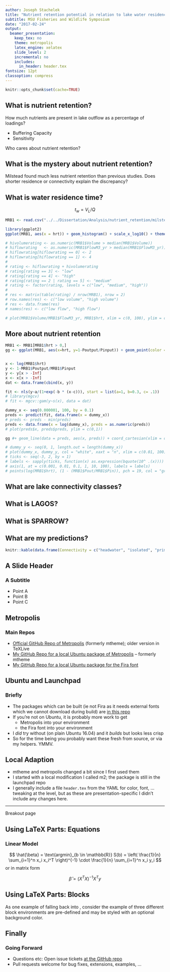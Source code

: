 ```yaml
---
author: Joseph Stachelek
title: "Nutrient retention potential in relation to lake water residence time across broad spatial scales"
subtitle: MSU Fisheries and Wildlife Symposium
date: "2017-02-24"
output:
  beamer_presentation:
    keep_tex: no
    theme: metropolis
    latex_engine: xelatex
    slide_level: 2
    incremental: no
    includes:
      in_header: header.tex
fontsize: 12pt
classoption: compress
---
```


```r
knitr::opts_chunk$set(cache=TRUE)
```

## What is nutrient retention?

How much nutrients are present in lake outflow as a percentage of loadings?

* Buffering Capacity
* Sensitivity

Who cares about nutrient retention?

## What is the mystery about nutrient retention?

Milstead found much less nutrient retention than previous studies. Does shorter residence or connectivity explain the discrepancy?

## What is water residence time?

$$t_w=V_L/Q$$

```r
MRB1 <- read.csv("../../Dissertation/Analysis/nutrient_retention/milstead_2013.csv")

library(ggplot2)
ggplot(MRB1, aes(x = hrt)) + geom_histogram() + scale_x_log10() + theme_classic() + ylab("Count") + xlab("Water Residence Time (y)") + coord_cartesian(xlim=c(1e-06,1)) + theme(axis.text.x = element_text(size = 16), axis.text = element_text(size = 16), axis.title = element_text(size = 16))

# hivolumerating <- as.numeric(MRB1$Volume > median(MRB1$Volume))
# hiflowrating   <- as.numeric(MRB1$FlowM3_yr > median(MRB1$FlowM3_yr))
# hiflowrating[hiflowrating == 0] <- 2
# hiflowrating[hiflowrating == 1] <- 4
# 
# rating <- hiflowrating + hivolumerating
# rating[rating == 3] <- "low"
# rating[rating == 4] <- "high"
# rating[rating == 2 | rating == 5] <- "medium"
# rating <- factor(rating, levels = c("low", "medium", "high"))
# 
# res <- matrix(table(rating) / nrow(MRB1), nrow = 2)
# row.names(res) <- c("low volume", "high volume")
# res <- data.frame(res)
# names(res) <- c("low flow", "high flow")

# plot(MRB1$Volume/MRB1$FlowM3_yr, MRB1$hrt, xlim = c(0, 100), ylim = c(0, 100))
```

## More about nutrient retention

```r
MRB1 <- MRB1[MRB1$hrt > 0,]
gg <- ggplot(MRB1, aes(x=hrt, y=1-Poutput/Pinput)) + geom_point(color = "grey") + scale_x_log10() + theme_classic() + xlab("Water Residence Time") + theme(axis.text.x = element_text(size = 16), axis.text = element_text(size = 16), axis.title = element_text(size = 16))


x <- log(MRB1$hrt)
y <- 1-MRB1$Poutput/MRB1$Pinput
y <- y[x > -Inf]
x <- x[x > -Inf]
dat <- data.frame(cbind(x, y))

fit <- nls(y~a/(1+exp(-b * (x-c))), start = list(a=1, b=0.3, c= .1))
# library(mgcv)
# fit <- mgcv::gam(y~s(x), data = dat)

dummy_x <- seq(0.000001, 100, by = 0.1)
preds <- predict(fit, data.frame(x = dummy_x))
# preds <- preds - min(preds)
preds <- data.frame(x = log(dummy_x), preds = as.numeric(preds))
# plot(preds$x, preds$preds, ylim = c(0,1))

gg #+ geom_line(data = preds, aes(x, preds)) + coord_cartesian(xlim = c(1e-6, 10), ylim = c(0, 1))

```

```r
# dummy_y <- seq(0, 1, length.out = length(dummy_x))
# plot(dummy_x, dummy_y, col = "white", xaxt = "n", xlim = c(0.01, 100), log = "x", xlab = "Hydraulic Residence Time (yr)", ylab= "1 - TPout/TPin")
# ticks <- seq(-3, 2, by = 1)
# labels <- sapply(ticks, function(x) as.expression(bquote(10^ .(x))))
# axis(1, at = c(0.001, 0.01, 0.1, 1, 10, 100), labels = labels)
# points(log(MRB1$hrt), (1 - (MRB1$Pout/MRB1$Pin)), pch = 19, col = "gray")
```

## What are lake connectivity classes?
<!-- http://cremeronline.com/LaTeX/minimaltikz.pdf -->



<!-- \draw [help lines] (0,3) grid (4,-3); -->
\begin{tikzpicture}
\draw [-,ultra thick, cyan] (-1,3) to [out=270,in=180] (0.2,2) to [out=0,in=90] (0,0);
\draw[cyan, ultra thick, domain=0:350, smooth cycle, fill=cyan] plot (\x:1+rnd*0.5);
\node at (0, 0) {Primary};
\end{tikzpicture}

## What is LAGOS?

## What is SPARROW?

## What are my predictions?

\tiny
```r
knitr::kable(data.frame(Connectivity = c("headwater", "isolated", "primary flowthrouh", "secondary flowthrough"), `Groundwater\\Surfacewater` = c("gw", "gw", "sw", "sw"), Retention = c("low", "high", "low", "high"), `Residence Time` = c("low", "high", "low", "high")), pad = 0)
```


## A Slide Header

### A Subtitle

- Point A
- Point B
- Point C

## Metropolis

### Main Repos

- [Official GitHub Repo of Metropolis](https://github.com/matze/mtheme)
  (formerly mtheme); older version in TeXLive 
- [My GitHub Repo for a local Ubuntu package of Metropolis](https://github.com/eddelbuettel/pkg-latex-metropolis) -- formerly mtheme
- [My GitHub Repo for a local Ubuntu package for the Fira font](https://github.com/eddelbuettel/pkg-fonts-fira) 

## Ubuntu and Launchpad

### Briefly

- The packages which can be built (ie not Fira as it needs external fonts
  which we cannot download during build) are
  [in this repo](https://launchpad.net/~edd/+archive/ubuntu/misc/+packages)
- If you're not on Ubuntu, it is probably more work to get
    - Metropolis into your \LaTeX environment
    - the Fira font into your \LaTeX environment
- I *did* try without (on plain Ubuntu 16.04) and it _builds_ but looks less
crisp
- So for the time being you probably want these fresh from source, or via my
helpers. YMMV.

## Local Adaption

- mtheme and metropolis changed a bit since I first used them
- I started with a local modification I called m2; the package is still in
the launchpad repo
- I generally include a file `header.tex` from the YAML for color, font,
  ... tweaking at the \LaTeX level, but as these are presentation-specific I
  didn't include any changes here.

_ _ _

\LARGE Breakout page 

## Using LaTeX Parts: Equations

### Linear Model

$$ \hat{\beta} = \text{argmin}_{b \in \mathbb{R}} S(b) = \left( \frac{1}{n} \sum_{i=1}^n x_i x_i^T \right)^{-1} \cdot \frac{1}{n} \sum_{i=1}^n x_i y_i  $$
or in matrix form

$$ \hat{\beta} = (X^TX)^{-1} X^T y $$


## Using LaTeX Parts: Blocks

As one example of falling back into \LaTeX, consider the example of
three different block environments are pre-defined and may be styled
with an optional background color.

<!-- this sets the background -->
\metroset{block=fill} 

\begin{block}{Default}
  Block content.
\end{block}

\begin{alertblock}{Alert}
  Block content.
\end{alertblock}

\begin{exampleblock}{Example}
  Block content.
\end{exampleblock}

## Finally

### Going Forward

- Questions etc: Open issue tickets [at the GitHub repo](https://github.com/eddelbuettel/samples-rmarkdown-metropolis/issues)
- Pull requests welcome for bug fixes, extensions, examples, ...

